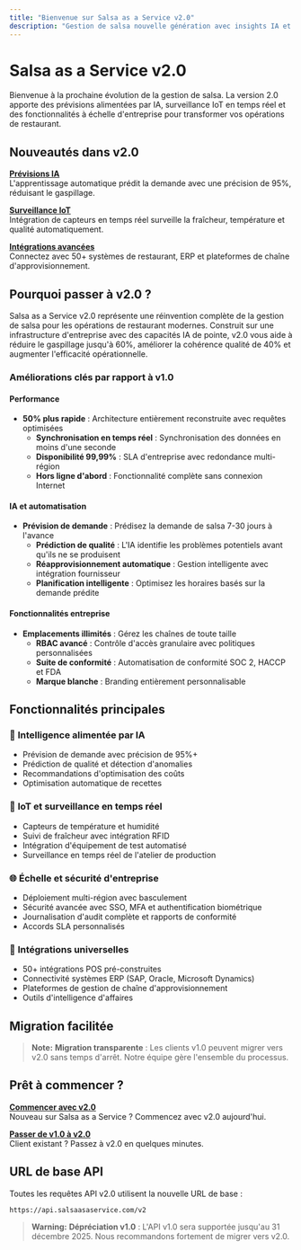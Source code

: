 ```yaml
---
title: "Bienvenue sur Salsa as a Service v2.0"
description: "Gestion de salsa nouvelle génération avec insights IA et fonctionnalités d'entreprise"
---
```


# Salsa as a Service v2.0

Bienvenue à la prochaine évolution de la gestion de salsa. La version 2.0 apporte des prévisions alimentées par IA, surveillance IoT en temps réel et des fonctionnalités à échelle d'entreprise pour transformer vos opérations de restaurant.

## Nouveautés dans v2.0


**[Prévisions IA](/fr/v2/utilisation-avancee#previsions-ia)**  
L'apprentissage automatique prédit la demande avec une précision de 95%, réduisant le gaspillage.

**[Surveillance IoT](/fr/v2/utilisation-avancee#capteurs-iot)**  
Intégration de capteurs en temps réel surveille la fraîcheur, température et qualité automatiquement.

**[Intégrations avancées](/fr/v2/integrations)**  
Connectez avec 50+ systèmes de restaurant, ERP et plateformes de chaîne d'approvisionnement.



## Pourquoi passer à v2.0 ?

Salsa as a Service v2.0 représente une réinvention complète de la gestion de salsa pour les opérations de restaurant modernes. Construit sur une infrastructure d'entreprise avec des capacités IA de pointe, v2.0 vous aide à réduire le gaspillage jusqu'à 60%, améliorer la cohérence qualité de 40% et augmenter l'efficacité opérationnelle.

### Améliorations clés par rapport à v1.0


#### Performance

- **50% plus rapide** : Architecture entièrement reconstruite avec requêtes optimisées
    - **Synchronisation en temps réel** : Synchronisation des données en moins d'une seconde
    - **Disponibilité 99,99%** : SLA d'entreprise avec redondance multi-région
    - **Hors ligne d'abord** : Fonctionnalité complète sans connexion Internet

#### IA et automatisation

- **Prévision de demande** : Prédisez la demande de salsa 7-30 jours à l'avance
    - **Prédiction de qualité** : L'IA identifie les problèmes potentiels avant qu'ils ne se produisent
    - **Réapprovisionnement automatique** : Gestion intelligente avec intégration fournisseur
    - **Planification intelligente** : Optimisez les horaires basés sur la demande prédite

#### Fonctionnalités entreprise

- **Emplacements illimités** : Gérez les chaînes de toute taille
    - **RBAC avancé** : Contrôle d'accès granulaire avec politiques personnalisées
    - **Suite de conformité** : Automatisation de conformité SOC 2, HACCP et FDA
    - **Marque blanche** : Branding entièrement personnalisable



## Fonctionnalités principales

### 🤖 **Intelligence alimentée par IA**
- Prévision de demande avec précision de 95%+
- Prédiction de qualité et détection d'anomalies
- Recommandations d'optimisation des coûts
- Optimisation automatique de recettes

### 📡 **IoT et surveillance en temps réel**
- Capteurs de température et humidité
- Suivi de fraîcheur avec intégration RFID
- Intégration d'équipement de test automatisé
- Surveillance en temps réel de l'atelier de production

### 🌐 **Échelle et sécurité d'entreprise**
- Déploiement multi-région avec basculement
- Sécurité avancée avec SSO, MFA et authentification biométrique
- Journalisation d'audit complète et rapports de conformité
- Accords SLA personnalisés

### 🔗 **Intégrations universelles**
- 50+ intégrations POS pré-construites
- Connectivité systèmes ERP (SAP, Oracle, Microsoft Dynamics)
- Plateformes de gestion de chaîne d'approvisionnement
- Outils d'intelligence d'affaires

## Migration facilitée

> **Note:**
**Migration transparente** : Les clients v1.0 peuvent migrer vers v2.0 sans temps d'arrêt. Notre équipe gère l'ensemble du processus.


## Prêt à commencer ?


**[Commencer avec v2.0](/fr/v2/demarrage)**  
Nouveau sur Salsa as a Service ? Commencez avec v2.0 aujourd'hui.

**[Passer de v1.0 à v2.0](https://app.salsaasaservice.com/upgrade)**  
Client existant ? Passez à v2.0 en quelques minutes.



## URL de base API

Toutes les requêtes API v2.0 utilisent la nouvelle URL de base :

```
https://api.salsaasaservice.com/v2
```

> **Warning:**
**Dépréciation v1.0** : L'API v1.0 sera supportée jusqu'au 31 décembre 2025. Nous recommandons fortement de migrer vers v2.0.


